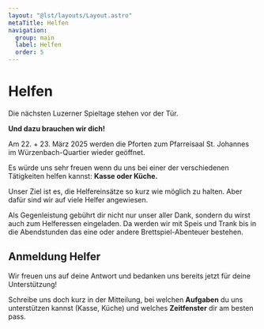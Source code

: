 ```yaml
---
layout: "@lst/layouts/Layout.astro"
metaTitle: Helfen
navigation:
  group: main
  label: Helfen
  order: 5
---
```



# Helfen

Die nächsten Luzerner Spieltage stehen vor der Tür.

**Und dazu brauchen wir dich!**

Am 22. + 23. März 2025 werden die Pforten zum Pfarreisaal St. Johannes im Würzenbach-Quartier wieder geöffnet.

Es würde uns sehr freuen wenn du uns bei einer der verschiedenen Tätigkeiten helfen kannst: **Kasse oder Küche.**

Unser Ziel ist es, die Helfereinsätze so kurz wie möglich zu halten. Aber dafür sind wir auf viele Helfer angewiesen. 

Als Gegenleistung gebührt dir nicht nur unser aller Dank, sondern du wirst auch zum Helferessen eingeladen. Da werden wir mit Speis und Trank bis in die Abendstunden das eine oder andere Brettspiel-Abenteuer bestehen.

## Anmeldung Helfer

Wir freuen uns auf deine Antwort und bedanken uns bereits jetzt für deine Unterstützung!

Schreibe uns doch kurz in der Mitteilung, bei welchen **Aufgaben** du uns unterstützen kannst (Kasse, Küche) und welches **Zeitfenster** dir am besten pass.

<ContactForm category="spieltage" />
